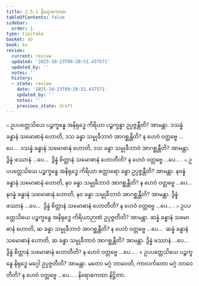 ```yaml
---
title: 2.5.1 နိရောဓကထာ
tableOfContents: false
sidebar:
  order: 1
type: tipitaka
basket: ab
book: kv
review:
  current: review
  updated: '2025-10-23T09:20:51.437571'
  updated_by: ''
  notes: ''
  history:
  - state: review
    date: '2025-10-23T09:20:51.437571'
    updated_by: ''
    notes: ''
    previous_state: draft
---
```



<ReviewStatus review={frontmatter.review} showDetails={true} />

<HypothesisAnnotation frontmatter={frontmatter} />

<DynamicBreadcrumb />

<Division number="571" book="kv" e="ch" v="32" p="308">

<Paragraph number="1932" book="kv">
๐ ဥပပတ္တေသိယေ ပဉ္စက္ခန္ဓေ အနိရုဒ္ဓေ ကိရိယာ ပဉ္စက္ခန္ဓာ ဥပ္ပဇ္ဇန္တီတိ? အာမန္တာ. ဒသန္နံ ခန္ဓာနံ သမောဓာနံ ဟောတိ, ဒသ ခန္ဓာ သမ္မုခီဘာဝံ အာဂစ္ဆန္တီတိ? န ဟေဝံ ဝတ္တဗ္ဗေ …ပေ…  ဒသန္နံ ခန္ဓာနံ သမောဓာနံ ဟောတိ, ဒသ ခန္ဓာ သမ္မုခီဘာဝံ အာဂစ္ဆန္တီတိ? အာမန္တာ. ဒွိန္နံ ဖဿာနံ …ပေ…  ဒွိန္နံ စိတ္တာနံ သမောဓာနံ ဟောတီတိ? န ဟေဝံ ဝတ္တဗ္ဗေ …ပေ… .
</Paragraph>

<Paragraph number="1933" book="kv">
๐ ဥပပတ္တေသိယေ ပဉ္စက္ခန္ဓေ အနိရုဒ္ဓေ ကိရိယာ စတ္တာရော ခန္ဓာ ဥပ္ပဇ္ဇန္တီတိ? အာမန္တာ. နဝန္နံ ခန္ဓာနံ သမောဓာနံ ဟောတိ, နဝ ခန္ဓာ သမ္မုခီဘာဝံ အာဂစ္ဆန္တီတိ? န ဟေဝံ ဝတ္တဗ္ဗေ …ပေ…  နဝန္နံ ခန္ဓာနံ သမောဓာနံ ဟောတိ, နဝ ခန္ဓာ သမ္မုခီဘာဝံ အာဂစ္ဆန္တီတိ? အာမန္တာ. ဒွိန္နံ ဖဿာနံ …ပေ…  ဒွိန္နံ စိတ္တာနံ သမောဓာနံ ဟောတီတိ? န ဟေဝံ ဝတ္တဗ္ဗေ …ပေ… .
</Paragraph>

<Paragraph number="1934" book="kv">
๐ ဥပပတ္တေသိယေ ပဉ္စက္ခန္ဓေ အနိရုဒ္ဓေ ကိရိယာဉာဏံ ဥပ္ပဇ္ဇတီတိ? အာမန္တာ. ဆန္နံ ခန္ဓာနံ သမောဓာနံ ဟောတိ, ဆ ခန္ဓာ သမ္မုခီဘာဝံ အာဂစ္ဆန္တီတိ? န ဟေဝံ ဝတ္တဗ္ဗေ …ပေ…  ဆန္နံ ခန္ဓာနံ သမောဓာနံ ဟောတိ, ဆ ခန္ဓာ သမ္မုခီဘာဝံ အာဂစ္ဆန္တီတိ? အာမန္တာ. ဒွိန္နံ ဖဿာနံ …ပေ…  ဒွိန္နံ စိတ္တာနံ သမောဓာနံ ဟောတီတိ? န ဟေဝံ ဝတ္တဗ္ဗေ …ပေ… .
</Paragraph>

</Division>
<Division number="572" book="kv" e="ch" v="32" p="309">

<Paragraph number="1935" book="kv">
× ဥပပတ္တေသိယေ ပဉ္စက္ခန္ဓေ နိရုဒ္ဓေ မဂ္ဂေါ ဥပ္ပဇ္ဇတီတိ? အာမန္တာ. မတော မဂ္ဂံ ဘာဝေတိ, ကာလင်္ကတော မဂ္ဂံ ဘာဝေတီတိ? န ဟေဝံ ဝတ္တဗ္ဗေ …ပေ… .

</Paragraph>
</Division>

<Paragraph number="1936" type="center" book="kv">
နိရောဓကထာ နိဋ္ဌိတာ.
</Paragraph>